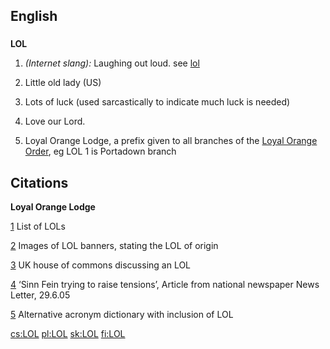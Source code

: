 ==English==

==={{Initialism}}===
{{wikipedia}}
'''LOL'''

# ''(Internet slang):'' Laughing out loud. see [[lol]]
# {{rfv-sense}} Little old lady (US) <!--Um, where in US is this used? -->
# {{rfv-sense}} Lots of luck (used sarcastically to indicate much luck is needed)
# {{rfv-sense}} Love our Lord.
# Loyal Orange Lodge, a prefix given to all branches of the [[Orange Order|Loyal Orange Order]], eg LOL 1 is Portadown branch

==Citations==

'''Loyal Orange Lodge'''

[http://www.newtownardsorange.org.uk/twelfth2002.htm] List of LOLs

[http://www.grandorange.org.uk/parades/orange_banners.html] Images of LOL banners, stating the LOL of origin

[http://www.publications.parliament.uk/pa/cm200304/cmhansrd/vo041118/text/41118w21.htm] UK house of commons discussing an LOL

[http://www.birw.org/Parades%202005.html#_edn20] ‘Sinn Fein trying to raise tensions’, Article from national newspaper News Letter, 29.6.05

[http://acronyms.thefreedictionary.com/Loyal+Orange+Lodge] Alternative  acronym dictionary with inclusion of LOL

[[cs:LOL]]
[[pl:LOL]]
[[sk:LOL]]
[[fi:LOL]]